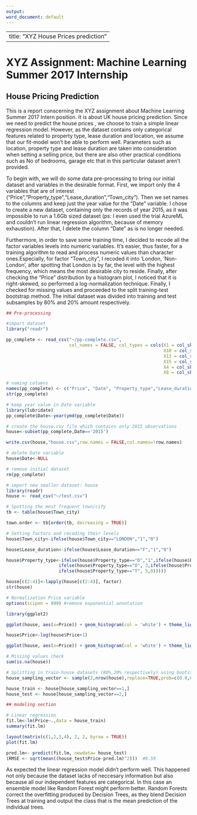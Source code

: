---
output:
word_document: default
---
---
title: "XYZ House Prices prediction"
---
# XYZ Assignment: Machine Learning Summer 2017 Internship
## House Pricing Prediction

This is a report conscerning the XYZ assignment about Machine Learning Summer 2017 Intern position. It is about UK house pricing prediction. Since we need to predict the house prices , we choose to train a simple linear regression model. However, as the dataset contains only categorical features related to property type, lease duration and location, we assume that our fit-model won't be able to perform well. Parameters such as location, property type and lease duration are taken into consideration when setting a selling price, but there are also other practical conditions such as No of bedrooms, garage etc that in this particular dataset aren't provided. 

To begin with, we will do some data pre-processing to bring our initial dataset and variables in the desirable format. First, we import only the 4 variables that are of interest ("Price","Property_type","Lease_duration","Town_city"). Then we set names to the columns and keep just the year value for the "Date" variable. I chose to create a new dataset, containing only the records of year 2015, as it was impossible to run a 1.6Gb sized dataset (ps: I even used the trial AzureML and couldn't run linear regression algorithm, because of memory exhaustion). After that, I delete the column "Date" as is no longer needed.

Furthermore, in order to save some training time, I decided to recode all the factor variables levels into numeric variables. It's easier, thus faster, for a training algorithm to read and process numeric values than character ones.Especially, for factor "Town_city", I recoded it into 'London, 'Non-London', after spotting that London is by far, the level with the highest frequency, which means the most desirable city to reside. Finally, after checking the "Price" distribution by a histogram plot, I noticed that it is right-skewed, so performed a log-normalization technique. Finally, I checked for missing values and proceeded to the split training-test bootstrap method. The initial dataset was divided into training and test subsamples by 80% and 20% amount respectively.
    
```{r, echo=FALSE}
## Pre-processing

#import dataset
library("readr")

pp_complete <- read_csv("~/pp-complete.csv", 
                        col_names = FALSE, col_types = cols(X1 = col_skip(), 
                                                            X10 = col_skip(), X11 = col_skip(), 
                                                            X13 = col_skip(), X14 = col_skip(), 
                                                            X15 = col_skip(), X16 = col_skip(), 
                                                            X4 = col_skip(), X6 = col_skip(), 
                                                            X8 = col_skip(), X9 = col_skip()))

# naming columns
names(pp_complete) <- c("Price", "Date", "Property_type","Lease_duration", "Town_city")
str(pp_complete)

# keep year value in Date variable
library(lubridate)
pp_complete$Date<-year(ymd(pp_complete$Date))

# create the house.csv file which contains only 2015 observations
house<-subset(pp_complete,Date=='2015')

write.csv(house,"house.csv",row.names = FALSE,col.names=!row.names)

# delete Date variable
house$Date<-NULL

# remove initial dataset
rm(pp_complete)

# import new smaller dataset: house
library(readr)
house <- read_csv("~/test.csv")

# Spotting the most frequent town/city
tb <- table(house$Town_city) 

town.order <- tb[order(tb, decreasing = TRUE)] 

# Setting factors and recoding their levels
house$Town_city<-ifelse(house$Town_city=="LONDON","1","0")

house$Lease_duration<-ifelse(house$Lease_duration=="F","1","0")

house$Property_type<-ifelse(house$Property_type=="D","1",ifelse(house$Property_type=="F", 2,
                    ifelse(house$Property_type=="O", 3,ifelse(house$Property_type=="S", 4,
                    ifelse(house$Property_type=="T", 5,0)))))

house[c(2:4)]<-lapply(house[c(2:4)], factor)
str(house)

# Normalization Price variable
options(scipen = 999) #remove exponential annotation

library(ggplot2)

ggplot(house, aes(x=Price)) + geom_histogram(col = 'white') + theme_light()

house$Price<-log(house$Price+1)

ggplot(house, aes(x=Price)) + geom_histogram(col = 'white') + theme_light()

# Missing values check
sum(is.na(house))

# Splitting in train-house datasets (80%,20% respectively) using bootstrap
house_sampling_vector <- sample(2,nrow(house),replace=TRUE,prob=c(0.8,0.2))

house_train <- house[house_sampling_vector==1,]
house_test <- house[house_sampling_vector==2,]

## modeling section

# Linear regression
fit.lm<-lm(Price~.,data = house_train)
summary(fit.lm)

layout(matrix(c(1,2,3,4), 2, 2, byrow = TRUE))
plot(fit.lm)

pred.lm<- predict(fit.lm, newdata= house_test)
(RMSE <- sqrt(mean((house_test$Price-pred.lm)^2)))  #0.59
```
 As expected the linear regression model didn't perform well. This happened not only because the dataset lacks of neccesary information but also because all our independent features are categorical. In this case an ensemble model like Random Forest might perform better. Random Forests correct the overfitting produced by Decision Trees, as they blend Decision Trees at training and output the class that is the mean prediction of the individual trees.


